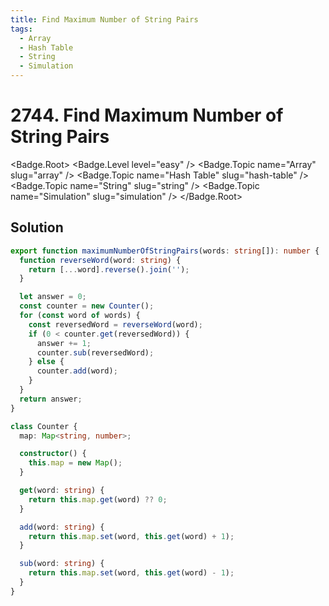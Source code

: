 ```yaml
---
title: Find Maximum Number of String Pairs
tags:
  - Array
  - Hash Table
  - String
  - Simulation
---
```


# 2744. Find Maximum Number of String Pairs

<Badge.Root>
  <Badge.Level level="easy" />
  <Badge.Topic name="Array" slug="array" />
  <Badge.Topic name="Hash Table" slug="hash-table" />
  <Badge.Topic name="String" slug="string" />
  <Badge.Topic name="Simulation" slug="simulation" />
</Badge.Root>

## Solution

```typescript filename="solution.ts" copy
export function maximumNumberOfStringPairs(words: string[]): number {
  function reverseWord(word: string) {
    return [...word].reverse().join('');
  }

  let answer = 0;
  const counter = new Counter();
  for (const word of words) {
    const reversedWord = reverseWord(word);
    if (0 < counter.get(reversedWord)) {
      answer += 1;
      counter.sub(reversedWord);
    } else {
      counter.add(word);
    }
  }
  return answer;
}

class Counter {
  map: Map<string, number>;

  constructor() {
    this.map = new Map();
  }

  get(word: string) {
    return this.map.get(word) ?? 0;
  }

  add(word: string) {
    return this.map.set(word, this.get(word) + 1);
  }

  sub(word: string) {
    return this.map.set(word, this.get(word) - 1);
  }
}
```

<ProblemLink
  codingSite="leetcode"
  href="https://leetcode.com/problems/find-maximum-number-of-string-pairs"
  title="Find Maximum Number of String Pairs"
/>
